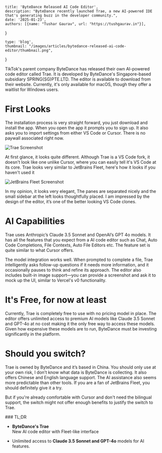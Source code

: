 

    title: 'ByteDance Released AI Code Editor',
    description: "ByteDance recently launched Trae, a new AI-powered IDE that's generating buzz in the developer community.",
    date: '2025-01-23',
    authors: [{name: "Tushar Gaurav", url: "https://tushgaurav.in"}],
}

    type: 'blog',
    thumbnail: "/images/articles/bytedance-released-ai-code-editor/thumbnail.png",
}

<Topbar
    thumbnail='/images/articles/bytedance-released-ai-code-editor/thumbnail.png'
    title="ByteDance Released AI Code Editor"
    author='Tushar Gaurav'
    date='2025-01-23'
/>


<Content>

<MainContent>
TikTok's parent company ByteDance has released their own AI-powered code editor called Trae. It is developed by ByteDance's Singapore-based subsidiary SPRING(SG)PTE.LTD. The editor is available to download from their website. Currently, it's only available for macOS, though they offer a waitlist for Windows users.

# First Looks
The installation process is very straight forward, you just download and install the app. When you open the app it prompts you to sign up. It also asks you to import settings from either VS Code or Cursor. There is no paywall associated right now.

![Trae Screenshot](/images/articles/bytedance-released-ai-code-editor/trae.png)

At first glance, it looks quite different. Although Trae is a VS Code fork, it doesn't look like one unlike Cursor, where you can easily tell it's VS Code at its core. Trae looks very similar to JetBrains Fleet, here's how it looks if you haven't used it

![JetBrains Fleet Screenshot](/images/articles/bytedance-released-ai-code-editor/fleet.png)

In my opinion, it looks very elegant, The panes are separated nicely and the small sidebar at the left looks thoughtfully placed. I am impressed by the design of the editor, it’s one of the better looking VS Code clones.

# AI Capabilities
Trae uses Anthropic’s Claude 3.5 Sonnet and OpenAI’s GPT 4o models. It has all the features that you expect from a AI code editor such as Chat, Auto Code Completions, File Contexts, Auto File Editors etc. The feature set is quite similar to what Cursor offers.

The model integration works well. When prompted to complete a file, Trae intelligently asks follow-up questions if it needs more information, and it occasionally pauses to think and refine its approach. The editor also includes built-in image support—you can provide a screenshot and ask it to mock up the UI, similar to Vercel's v0 functionality.

# It's Free, for now at least
Currently, Trae is completely free to use with no pricing model in place. The editor offers unlimited access to premium AI models like Claude 3.5 Sonnet and GPT-4o at no cost making it the only free way to access these models. Given how expensive these models are to run, ByteDance must be investing significantly in the platform.

# Should you switch?
Trae is owned by ByteDance and it’s based in China. You should only use at your own risk, I don’t know what data is ByteDance is collecting. It also offers Chinese and English language support. The AI assistance also seems more predictable than other tools. If you are a fan of JetBrains Fleet, you should definitely give it a try.

But if you're already comfortable with Cursor and don't need the bilingual support, the switch might not offer enough benefits to justify the switch to Trae.


</MainContent>

<Tldr>
### TL;DR

- **ByteDance's Trae**  
  New AI code editor with Fleet-like interface

- Unlimited access to **Claude 3.5 Sonnet and GPT-4o** models for AI features.
</Tldr>

</Content>

<AuthorCard authorSlug="tushgaurav" />
